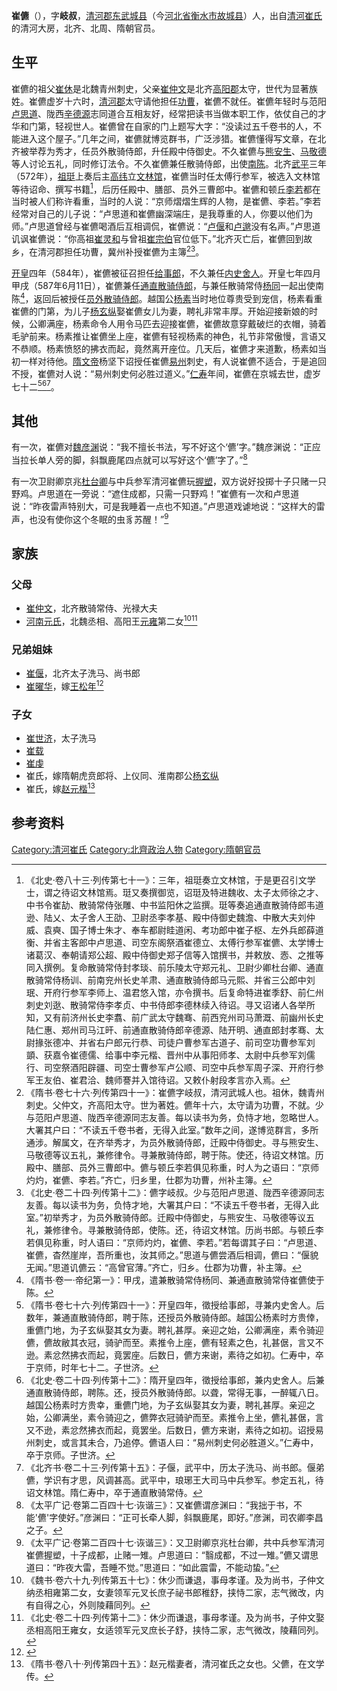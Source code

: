 '''崔儦'''（{{bd|530年代||600年代||}}），字'''岐叔'''，[[清河郡|清河郡]][[东武城县|东武城县]]（今[[河北省|河北省]][[衡水市|衡水市]][[故城县|故城县]]）人，出自[[清河崔氏|清河崔氏]]的清河大房，北齐、北周、隋朝官员。

==生平==
崔儦的祖父[[崔休|崔休]]是北魏青州刺史，父亲[[崔仲文|崔仲文]]是北齐[[高阳郡|高阳郡]]太守，世代为显著族姓。崔儦虚岁十六时，[[清河郡|清河郡]]太守请他担任[[功曹|功曹]]，崔儦不就任。崔儦年轻时与范阳[[卢思道|卢思道]]、陇西[[辛德源|辛德源]]志同道合互相友好，经常把读书当做本职工作，依仗自己的才华和门第，轻视世人。崔儦曾在自家的门上题写大字：“没读过五千卷书的人，不能进入这个屋子。”几年之间，崔儦就博览群书，广泛涉猎。崔儦懂得写文章，在北齐被举荐为秀才，任员外散骑侍郎，升任殿中侍御史。不久崔儦与[[熊安生|熊安生]]、[[马敬德|马敬德]]等人讨论五礼，同时修订法令。不久崔儦兼任散骑侍郎，出使[[南陈|南陈]]。北齐[[武平_(北齐)|武平]]三年（572年），[[祖珽|祖珽]]上奏后主[[高纬|高纬]]立[[文林馆|文林馆]]，崔儦当时任太傅行参军，被选入文林馆等待诏命、撰写书籍<ref>《北史·卷八十三·列传第七十一》：三年，祖珽奏立文林馆，于是更召引文学士，谓之待诏文林馆焉。珽又奏撰御览，诏珽及特进魏收、太子太师徐之才、中书令崔劼、散骑常侍张雕、中书监阳休之监撰。珽等奏追通直散骑侍郎韦道逊、陆乂、太子舍人王劭、卫尉丞李孝基、殿中侍御史魏澹、中散大夫刘仲威、袁奭、国子博士朱才、奉车都尉眭道闲、考功郎中崔子枢、左外兵郎薛道衡、并省主客郎中卢思道、司空东阁祭酒崔德立、太傅行参军崔儦、太学博士诸葛汉、奉朝请郑公超、殿中侍御史郑子信等入馆撰书，并敕放、悫、之推等同入撰例。复命散骑常侍封孝琰、前乐陵太守郑元礼、卫尉少卿杜台卿、通直散骑常侍杨训、前南兖州长史羊肃、通直散骑侍郎马元熙、并省三公郎中刘珉、开府行参军李师上、温君悠入馆，亦令撰书。后复命特进崔季舒、前仁州刺史刘逖、散骑常侍李孝贞、中书侍郎李德林续入待诏。寻又诏诸人各举所知，又有前济州长史李翥、前广武太守魏骞、前西兖州司马萧溉、前幽州长史陆仁惠、郑州司马江旰、前通直散骑侍郎辛德源、陆开明、通直郎封孝骞、太尉掾张德冲、并省右户郎元行恭、司徒户曹参军古道子、前司空功曹参军刘顗、获嘉令崔德儒、给事中李元楷、晋州中从事阳师孝、太尉中兵参军刘儒行、司空祭酒阳辟疆、司空士曹参军卢公顺、司空中兵参军周子深、开府行参军王友伯、崔君洽、魏师謇并入馆待诏。又敕仆射段孝言亦入焉。</ref>，后历任殿中、膳部、员外三曹郎中。崔儦和顿丘[[李若_(北朝)|李若]]都在当时被人们称许看重，当时的人说：“京师熠熠生辉的人物，是崔儦、李若。”李若经常对自己的儿子说：“卢思道和崔儦幽深端庄，是我尊重的人，你要以他们为师。”卢思道曾经与崔儦喝酒后互相调侃，崔儦说：“[[卢偃|卢偃]]和[[卢邈|卢邈]]没有名声。”卢思道讥讽崔儦说：“你高祖[[崔灵和|崔灵和]]与曾祖[[崔宗伯|崔宗伯]]官位低下。”北齐灭亡后，崔儦回到故乡，在清河郡担任功曹，冀州补授崔儦为主簿<ref>《隋书·卷七十六·列传第四十一》：崔儦字岐叔，清河武城人也。祖休，魏青州刺史。父仲文，齐高阳太守。世为著姓。儦年十六，太守请为功曹，不就。少与范阳卢思道、陇西辛德源同志友善。每以读书为务，负恃才地，忽略世人。大署其户曰：“不读五千卷书者，无得入此室。”数年之间，遂博览群言，多所通涉。解属文，在齐举秀才，为员外散骑侍郎，迁殿中侍御史。寻与熊安生、马敬德等议五礼，兼修律令。寻兼散骑侍郎，聘于陈。使还，待诏文林馆。历殿中、膳部、员外三曹郎中。儦与顿丘李若俱见称重，时人为之语曰：“京师灼灼，崔儦、李若。”齐亡，归乡里，仕郡为功曹，州补主簿。</ref><ref>《北史·卷二十四·列传第十二》：儦字岐叔。少与范阳卢思道、陇西辛德源同志友善。每以读书为务，负恃才地，大署其户曰：“不读五千卷书者，无得入此室。”初举秀才，为员外散骑侍郎。迁殿中侍御史，与熊安生、马敬德等议五礼，兼修律令。寻兼散骑侍郎，使陈。还，待诏文林馆。历尚书郎。与顿丘李若俱见称重，时人语曰：“京师灼灼，崔儦、李若。”若每谓其子曰：“卢思道、崔儦，杳然崖岸，吾所重也，汝其师之。”思道与儦尝酒后相调，儦曰：“偃貌无闻。”思道讥儦云：“高曾官薄。”齐亡，归乡。仕郡为功曹，补主簿。</ref>。

[[开皇|开皇]]四年（584年），崔儦被征召担任[[给事郎|给事郎]]，不久兼任[[内史舍人|内史舍人]]。开皇七年四月甲戌（587年6月11日），崔儦兼任[[通直散骑侍郎|通直散骑侍郎]]，与兼任散骑常侍[[杨同|杨同]]一起出使南陈<ref>《隋书·卷一·帝纪第一》：甲戌，遣兼散骑常侍杨同、兼通直散骑常侍崔儦使于陈。</ref>，返回后被授任[[员外散骑侍郎|员外散骑侍郎]]。越国公[[杨素|杨素]]当时地位尊贵受到宠信，杨素看重崔儦的门第，为儿子[[杨玄纵|杨玄纵]]娶崔儦女儿为妻，聘礼非常丰厚。开始迎接新娘的时候，公卿满座，杨素命令人用令马匹去迎接崔儦，崔儦故意穿戴破烂的衣帽，骑着毛驴前来。杨素推让崔儦坐上座，崔儦有轻视杨素的神色，礼节非常傲慢，言语又不恭顺。杨素愤怒的拂衣而起，竟然离开座位。几天后，崔儦才来道歉，杨素如当初一样对待他。[[隋文帝|隋文帝]]杨坚下诏授任崔儦[[易州|易州]]刺史，有人说崔儦不适合，于是追回不授，崔儦对人说：“易州刺史何必胜过道义。”[[仁寿_(隋朝)|仁寿]]年间，崔儦在京城去世，虚岁七十二<ref>《隋书·卷七十六·列传第四十一》：开皇四年，徵授给事郎，寻兼内史舍人。后数年，兼通直散骑侍郎，聘于陈，还授员外散骑侍郎。越国公杨素时方贵倖，重儦门地，为子玄纵娶其女为妻。聘礼甚厚。亲迎之始，公卿满座，素令骑迎儦，儦故敝其衣冠，骑驴而至。素推令上座，儦有轻素之色，礼甚倨，言又不逊。素忿然拂衣而起，竟罢座。后数日，儦方来谢，素待之如初。仁寿中，卒于京师，时年七十二。子世济。</ref><ref>《北史·卷二十四·列传第十二》：隋开皇四年，徵授给事郎，兼内史舍人。后兼通直散骑侍郎，聘陈。还，授员外散骑侍郎。以聋，常得无事，一醉辄八日。越国公杨素时方贵幸，重儦门地，为子玄纵娶其女为妻，聘礼甚厚。亲迎之始，公卿满坐，素令骑迎之，儦弊衣冠骑驴而至。素推令上坐，儦礼甚倨，言又不逊，素忿然拂衣而起，竟罢坐。后数日，儦方来谢，素待之如初。诏授易州刺史，或言其未合，乃追停。儦语人曰：“易州刺史何必胜道义。”仁寿中，卒于京师。子世济。</ref><ref>《北齐书·卷二十三·列传第十五》：子偃，武平中，历太子洗马、尚书郎。偃弟儦，学识有才思，风调甚高。武平中，琅琊王大司马中兵参军。参定五礼，待诏文林馆。隋仁寿中，卒于通直散骑常侍。</ref>。

==其他==
有一次，崔儦对[[魏彦渊|魏彦渊]]说：“我不擅长书法，写不好这个‘儦’字。”魏彦渊说：“正应当拉长单人旁的脚，斜飘鹿尾四点就可以写好这个‘儦’字了。”<ref>《太平广记·卷第二百四十七·诙谐三》：又崔儦谓彦渊曰：“我拙于书，不能'儦'字使好。”彦渊曰：“正可长牵人脚，斜飘鹿尾，即好。”彦渊，司农卿李昌之子。</ref>

有一次卫尉卿京兆[[杜台卿|杜台卿]]与中兵参军清河崔儦玩[[握塑|握塑]]，双方说好投掷十子只赌一只野鸡。卢思道在一旁说：“遮住成都，只需一只野鸡！”崔儦有一次和卢思道说：“昨夜雷声特别大，可是我睡着一点也不知道。”卢思道戏谑地说：“这样大的雷声，也没有使你这个冬眠的虫豸苏醒！”<ref>《太平广记·卷第二百四十七·诙谐三》：又卫尉卿京兆杜台卿，共中兵参军清河崔儦握塑，十子成都，止赌一雉。卢思道曰：“翳成都，不过一雉。”儦又谓思道曰：“昨夜大雷，吾睡不觉。”思道曰：“如此震雷，不能动蛰。”</ref>

==家族==
{{main|清河大房世系图}}

===父母===
*[[崔仲文|崔仲文]]，北齐散骑常侍、光禄大夫
*[[河南元氏|河南元氏]]，北魏丞相、高阳王[[元雍|元雍]]第二女<ref>《魏书·卷六十九·列传第五十七》：休少而谦退，事母孝谨。及为尚书，子仲文纳丞相雍第二女，女妻领军元叉长庶子祕书郎稚舒，挟恃二家，志气微改，内有自得之心，外则陵藉同列。</ref><ref>《北史·卷二十四·列传第十二》：休少而谦退，事母孝谨。及为尚书，子仲文娶丞相高阳王雍女，女适领军元叉庶长子舒，挟恃二家，志气微改，陵藉同列。</ref>

===兄弟姐妹===
*[[崔偃|崔偃]]，北齐太子洗马、尚书郎
*[[崔曜华|崔曜华]]，嫁[[王松年_(北朝)|王松年]]<ref>{{Cite book | author = 贾振林编著 | title = 《文化安丰》 | location =郑州 | publisher = 大象出版社  | date=2011年11月 | pages =281-282 |ISBN =978-7-5347-6898-9| accessdate = 2014-04-18 | url = | language= zh-hans| quote = }}</ref>

===子女===
*[[崔世济|崔世济]]，太子洗马
*[[崔载|崔载]]
*[[崔虔|崔虔]]
*崔氏，嫁隋朝虎贲郎将、上仪同、淮南郡公[[杨玄纵|杨玄纵]]
*崔氏，嫁[[赵元楷|赵元楷]]<ref>《隋书·卷八十·列传第四十五》：赵元楷妻者，清河崔氏之女也。父儦，在文学传。</ref>

==参考资料==
{{reflist}}

[[Category:清河崔氏|Category:清河崔氏]]
[[Category:北齊政治人物|Category:北齊政治人物]]
[[Category:隋朝官员|Category:隋朝官员]]